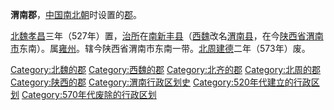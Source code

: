 {{unreferenced|time=2013-2-5}}
{{主条目消歧义|本文讲述的是中国古代行政区划的'''渭南郡'''，关于“渭南”的其它含义参见'''[[渭南_(消歧义)|渭南 (消歧义)]]'''。}}
'''渭南郡'''，[[中国|中国]][[南北朝|南北朝]]时设置的[[郡|郡]]。

[[北魏|北魏]][[孝昌_(年号)|孝昌]]三年（527年）置，[[治所|治所]]在[[南新丰县|南新丰县]]（[[西魏|西魏]]改名[[渭南县|渭南县]]，在今[[陕西省|陕西省]][[渭南市|渭南市]]东南）。属[[雍州_(后赵)|雍州]]。辖今陕西省渭南市东南一带。[[北周|北周]][[建德_(北周)|建德]]二年（573年）废。

{{南北朝行政区划小作品}}
{{DEFAULTSORT:W}}
[[Category:北魏的郡|Category:北魏的郡]]
[[Category:西魏的郡|Category:西魏的郡]]
[[Category:北齐的郡|Category:北齐的郡]]
[[Category:北周的郡|Category:北周的郡]]
[[Category:陕西的郡|Category:陕西的郡]]
[[Category:渭南行政区划史|Category:渭南行政区划史]]
[[Category:520年代建立的行政区划|Category:520年代建立的行政区划]]
[[Category:570年代废除的行政区划|Category:570年代废除的行政区划]]